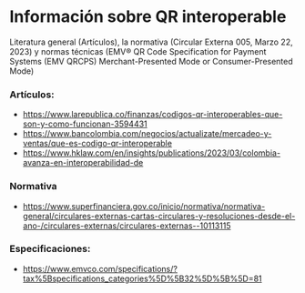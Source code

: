 # Información sobre QR interoperable

Literatura general (Artículos), la normativa (Circular Externa 005, Marzo 22, 2023) y normas técnicas (EMV® QR Code Specification for Payment Systems (EMV QRCPS) Merchant-Presented Mode or Consumer-Presented Mode)

### Artículos:
- https://www.larepublica.co/finanzas/codigos-qr-interoperables-que-son-y-como-funcionan-3594431
- https://www.bancolombia.com/negocios/actualizate/mercadeo-y-ventas/que-es-codigo-qr-interoperable
- https://www.hklaw.com/en/insights/publications/2023/03/colombia-avanza-en-interoperabilidad-de

### Normativa
- https://www.superfinanciera.gov.co/inicio/normativa/normativa-general/circulares-externas-cartas-circulares-y-resoluciones-desde-el-ano-/circulares-externas/circulares-externas--10113115

### Especificaciones:
- https://www.emvco.com/specifications/?tax%5Bspecifications_categories%5D%5B32%5D%5B%5D=81